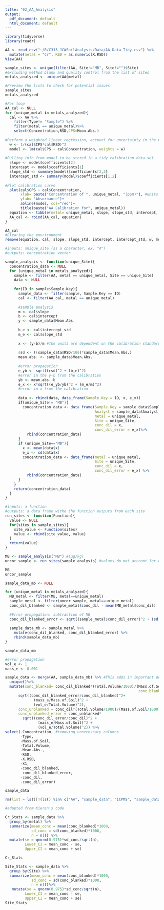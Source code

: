 ```yaml
---
title: "02_AA_Analysis"
output:
  pdf_document: default
  html_document: default
---
```


```r
library(tidyverse)
library(readr)
```

```r
AA <- read_csv("~/R/C313_JCWSoilAnalysis/Data/AA_Data_Tidy.csv") %>%
  mutate(metal = "Cr", RSD = as.numeric(X.RSD))
View(AA)
```

```r
sample_sites <- unique(filter(AA, Site!="MB", Site!="")$Site)
#excluding method blank and quality control from the list of sites
metals_analyzed <- unique(AA$metal)

#Preview the lists to check for potential issues
sample_sites
metals_analyzed
```

```r
#For loop
AA_cal <- NULL
for (unique_metal in metals_analyzed){
  cal <- AA %>%
    filter(Type!= "Sample") %>%
    filter(metal == unique_metal)%>%
    select(Concentration,RSD,CPS=Mean.Abs.)
  
#Perform a weighted linear regression, account for uncertainty in the CPS by weighting the regression with the RSD readings  
  w <- 1/(cal$CPS*cal$RSD)^2
  model <- lm(cal$CPS ~ cal$Concentration, weights = w)
  
#Pulling info from model to be stored in a tidy calibration data set  
  slope <- model$coefficients[2]
  intercept <- model$coefficients[1]
  slope_std <- summary(model)$coefficients[2,2]
  intercept_std <- summary(model)$coefficients[1,2]
 
#Plot calibration curve   
  plot(cal$CPS ~ cal$Concentration,
       xlab= paste("Concentration of ", unique_metal, "(ppm)"), #units from the standard solution prepared at OHSU (µg/L)
       ylab= "Absorbance")+
       abline(model, col="red")+
       title(paste("AA Calibration for", unique_metal))
  equation <- tibble(metal= unique_metal, slope, slope_std, intercept, intercept_std)
  AA_cal <- rbind(AA_cal, equation)
}

AA_cal
#Clearing the envrironment
remove(equation, cal, slope, slope_std, intercept, intercept_std, w, model, unique_metal)
```

```r
#inputs: unique_site (as a character, ex. "A")
#outputs: concentration vector

sample_analysis <- function(unique_Site){
  concentration_data <- NULL
  for (unique_metal in metals_analyzed){
    sample <- filter(AA, metal == unique_metal, Site == unique_Site)
    data <- NULL
    
    for(ID in sample$Sample.Key){
      sample_data <- filter(sample, Sample.Key == ID)
      cal <- filter(AA_cal, metal == unique_metal)
      
      #sample analysis
      m <- cal$slope
      b <- cal$intercept
      y <- sample_data$Mean.Abs.
      
      b_e <- cal$intercept_std
      m_e <- cal$slope_std
      
      x <- (y-b)/m #The units are dependent on the calibration standards (Kg/mL)
      
      rsd <- ((sample_data$RSD/100)*sample_data$Mean.Abs.)
      mean.abs. <- sample_data$Mean.Abs.
      
      #error propagation
      e_yb <- sqrt((rsd)^2 + (b_e)^2) 
      #error in the y-b from the calibration
      yb <- mean.abs.-b
      e_x <- x*sqrt((e_yb/yb)^2 + (m_e/m)^2)
      #error in x from the calibration
      
      data <- rbind(data, data_frame(Sample.Key = ID, x, e_x))
      if(unique_Site!= "MB"){
        concentration_data <- data_frame(Sample.Key = sample_data$Sample.Key,
                                         Analyst = sample_data$Analyst,
                                         metal = unique_metal,
                                         Site = unique_Site,
                                         conc_dil = x,
                                         conc_dil_error = e_x)%>%
          rbind(concentration_data)
      }
      if (unique_Site=="MB"){
        x <- mean(data$x)
        e_x <- sd(data$x)
        concentration_data <- data_frame(metal = unique_metal,
                                         Site = unique_Site,
                                         conc_dil = x,
                                         conc_dil_error = e_x) %>%
          rbind(concentration_data)
      }
    }
    return(concentration_data)
  }
}
```

```r
#inputs: a function
#outputs: a data frame withe the function outputs from each site
run_sites <- function(Function){
  value <- NULL
  for(sites in sample_sites){
    site_value <- Function(sites)
    value <- rbind(site_value, value)
  }
  return(value)
}
```

```r
MB <- sample_analysis("MB") #(µg/kg)
uncor_sample <- run_sites(sample_analysis) #values do not account for dilutions (µg/kg)

MB
uncor_sample
```

```r
sample_data_mb <- NULL

for (unique_metal in metals_analyzed){
  MB_metal <- filter(MB, metal==unique_metal)
  sample_metal <- filter(uncor_sample, metal==unique_metal)
  conc_dil_blanked <- sample_metal$conc_dil - mean(MB_metal$conc_dil)
  
  #Error propagation: subtraction of MB
  conc_dil_blanked_error <- sqrt((sample_metal$conc_dil_error)^2 + (sd(MB_metal$conc_dil))^2)
  
  sample_data_mb <- sample_metal %>%
    mutate(conc_dil_blanked, conc_dil_blanked_error) %>%
    rbind(sample_data_mb)
}

sample_data_mb
```

```r
#error propagation
vol_e <- 1
mass_e <- 0.001

sample_data <- merge(AA, sample_data_mb) %>% #This adds in important details such as soil mass
  unique()%>%
  mutate(conc_blanked= conc_dil_blanked*(Total.Volume/1000)/(Mass.of.Soil/1000),
                                                             conc_blanked_error = conc_blanked*
      sqrt((conc_dil_blanked_error/conc_dil_blanked)^2+
             (mass_e/Mass.of.Soil)^2 +
             (vol_e/Total.Volume)^2),
      conc_unblanked = conc_dil*(Total.Volume/1000)/(Mass.of.Soil/1000),
      conc_unblanked_error = conc_unblanked*
        sqrt((conc_dil_error/conc_dil)^2 +
               (mass_e/Mass.of.Soil)^2 +
               (vol_e/Total.Volume)^2)) %>%
select(-Concentration, #removing unnecessary columns
       -Type,
       -Mass.of.Soil,
       -Total.Volume,
       -Mean.Abs.,
       -RSD,
       -X.RSD,
       -X1,
       -conc_dil_blanked,
       -conc_dil_blanked_error,
       -conc_dil,
       -conc_dil_error)

sample_data
```

```r
rm(list = ls()[!(ls() %in% c("AA", "sample_data", "ICPMS", "sample_data_I"))])
```

```r

#adapted from Kieran's code

Cr_Stats <- sample_data %>%
  group_by(metal) %>%
  summarize(mean_conc = mean(conc_blanked)*1000,
            sd_conc = sd(conc_blanked)*1000,
            n = n()) %>%
  mutate(se = qnorm(0.975)*sd_conc/sqrt(n),
         Lower_CI = mean_conc - se,
         Upper_CI = mean_conc + se)

Cr_Stats
```

```r

Site_Stats <- sample_data %>%
  group_by(Site) %>%
  summarize(mean_conc = mean(conc_blanked)*1000,
            sd_conc = sd(conc_blanked)*1000,
            n = n())%>%
   mutate(se = qnorm(0.975)*sd_conc/sqrt(n),
         Lower_CI = mean_conc - se,
         Upper_CI = mean_conc + se)
Site_Stats
```